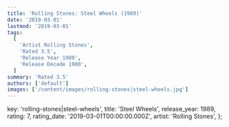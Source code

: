```yaml
---
title: 'Rolling Stones: Steel Wheels (1989)'
date: '2019-03-01'
lastmod: '2019-03-01'
tags:
  [
    'Artist Rolling Stones',
    'Rated 3.5',
    'Release Year 1989',
    'Release Decade 1980',
  ]
summary: 'Rated 3.5'
authors: ['default']
images: ['/content/images/rolling-stones|steel-wheels.jpg']
---
```


  key: 'rolling-stones|steel-wheels',
  title: 'Steel Wheels',
  release_year: 1989,
  rating: 7,
  rating_date: '2019-03-01T00:00:00.000Z',
  artist: 'Rolling Stones',
};

<MusicRating data={data} />
